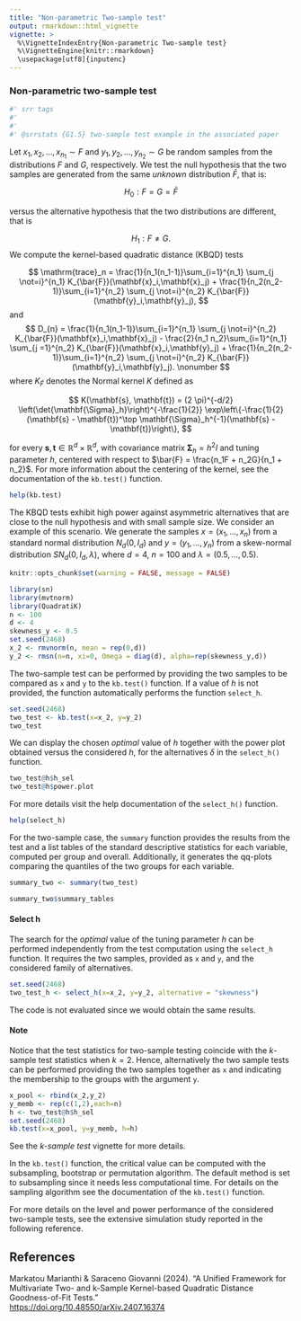 ---
title: "Non-parametric Two-sample test"
output: rmarkdown::html_vignette
vignette: >
  %\VignetteIndexEntry{Non-parametric Two-sample test}
  %\VignetteEngine{knitr::rmarkdown}
  \usepackage[utf8]{inputenc}
---

### Non-parametric two-sample test
```{r srr-tags, eval = FALSE, echo = FALSE}
#' srr tags
#' 
#' 
#' @srrstats {G1.5} two-sample test example in the associated paper
```

Let $x_1, x_2, \ldots, x_{n_1} \sim F$ and 
$y_1, y_2, \ldots, y_{n_2} \sim G$ be
random samples from the distributions $F$ and $G$, respectively.
We test the null hypothesis that the two samples are generated from 
the same *unknown* distribution $\bar{F}$, that is:

$$
H_0: F = G = \bar{F}
$$

versus the alternative hypothesis that the two distributions are different, that is

$$
H_1: F \not = G.
$$
We compute the kernel-based quadratic distance (KBQD) tests

$$
    \mathrm{trace}_n =  \frac{1}{n_1(n_1-1)}\sum_{i=1}^{n_1} \sum_{j \not=i}^{n_1} K_{\bar{F}}(\mathbf{x}_i,\mathbf{x}_j) + \frac{1}{n_2(n_2-1)}\sum_{i=1}^{n_2} \sum_{j \not=i}^{n_2} K_{\bar{F}}(\mathbf{y}_i,\mathbf{y}_j),
$$
and
$$
    D_{n} =  \frac{1}{n_1(n_1-1)}\sum_{i=1}^{n_1} \sum_{j \not=i}^{n_2} K_{\bar{F}}(\mathbf{x}_i,\mathbf{x}_j) - \frac{2}{n_1 n_2}\sum_{i=1}^{n_1} \sum_{j =1}^{n_2} K_{\bar{F}}(\mathbf{x}_i,\mathbf{y}_j) 
     + \frac{1}{n_2(n_2-1)}\sum_{i=1}^{n_2} \sum_{j \not=i}^{n_2} K_{\bar{F}}(\mathbf{y}_i,\mathbf{y}_j).  \nonumber
$$
where $K_{\bar{F}}$ denotes the Normal kernel $K$ defined as

$$
K(\mathbf{s}, \mathbf{t}) = (2 \pi)^{-d/2} 
\left(\det{\mathbf{\Sigma}_h}\right)^{-\frac{1}{2}}  
\exp\left\{-\frac{1}{2}(\mathbf{s} - \mathbf{t})^\top 
\mathbf{\Sigma}_h^{-1}(\mathbf{s} - \mathbf{t})\right\},
$$

for every $\mathbf{s}, \mathbf{t} \in \mathbb{R}^d \times 
\mathbb{R}^d$, with covariance matrix $\mathbf{\Sigma}_h = h^2 I$ and
tuning parameter $h$, centered with respect to $\bar{F} = \frac{n_1F + n_2G}{n_1 + n_2}$. For more information about the centering of the kernel, see the documentation of the ``kb.test()`` function.
```{r eval=FALSE} 
help(kb.test) 
```

The KBQD tests exhibit high power against asymmetric alternatives that are close to the null hypothesis and with small sample size. We consider an example of this scenario. \cr
We generate the samples $x = (x_1, \ldots,x_n)$ from a standard normal distribution $N_d(0,I_d)$ and $y = (y_1, \ldots,y_n)$ from a skew-normal distribution $SN_d(0,I_d, \lambda)$, where $d=4$, $n=100$ and $\lambda= (0.5,\ldots,0.5)$.  
```{r setup, include=FALSE} 
knitr::opts_chunk$set(warning = FALSE, message = FALSE) 
```

```{r message=FALSE}
library(sn)
library(mvtnorm)
library(QuadratiK)
n <- 100
d <- 4
skewness_y <- 0.5
set.seed(2468)
x_2 <- rmvnorm(n, mean = rep(0,d))
y_2 <- rmsn(n=n, xi=0, Omega = diag(d), alpha=rep(skewness_y,d))
```
The two-sample test can be performed by providing the two samples to be compared as ``x`` and ``y`` to the ``kb.test()`` function. If a value of $h$ is not provided, the function automatically performs the function ``select_h``. 
```{r }
set.seed(2468)
two_test <- kb.test(x=x_2, y=y_2)
two_test
```
We can display the chosen *optimal* value of $h$ together with the power plot obtained versus the considered $h$, for the alternatives $\delta$ in the ``select_h()`` function.

```{r, fig.width=6, fig.height=4}
two_test@h$h_sel
two_test@h$power.plot
```

For more details visit the help documentation of the ``select_h()`` function.
```{r eval=FALSE} 
help(select_h) 
```

For the two-sample case, the ``summary`` function provides the results from the test and a list tables of the standard descriptive statistics for each variable, computed per group and overall.
Additionally, it generates the qq-plots comparing the quantiles of the two groups for each variable.

```{r, fig.width=6, fig.height=8}
summary_two <- summary(two_test)
```

```{r}
summary_two$summary_tables
```

#### Select h

The search for the *optimal* value of the tuning parameter $h$ can be performed independently from the test computation using the ``select_h`` function. It requires the two samples, provided as ``x`` and ``y``, and the considered family of alternatives. 
```{r, eval=FALSE}
set.seed(2468)
two_test_h <- select_h(x=x_2, y=y_2, alternative = "skewness")
```
The code is not evaluated since we would obtain the same results. 

#### Note

Notice that the test statistics for two-sample testing coincide with the $k$-sample test statistics when $k=2$. Hence, alternatively the two sample tests can be performed providing the two samples together as ``x`` and indicating the membership to the groups with the argument ``y``.
```{r }
x_pool <- rbind(x_2,y_2)
y_memb <- rep(c(1,2),each=n)
h <- two_test@h$h_sel
set.seed(2468)
kb.test(x=x_pool, y=y_memb, h=h)
```
See the *k-sample test* vignette for more details.

In the ``kb.test()`` function, the critical value can be computed with the subsampling, bootstrap or permutation algorithm. The default method is set to subsampling since it needs less computational time. For details on the sampling algorithm see the documentation of the ``kb.test()`` function.

For more details on the level and power performance of the considered two-sample tests, see the extensive simulation study reported in the following reference.

## References

Markatou Marianthi & Saraceno Giovanni (2024). “A Unified Framework for 
Multivariate Two- and k-Sample Kernel-based Quadratic Distance 
Goodness-of-Fit Tests.”  
[https://doi.org/10.48550/arXiv.2407.16374](https://doi.org/10.48550/arXiv.2407.16374)
